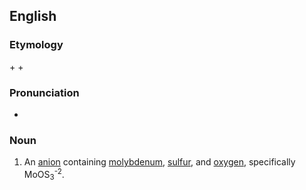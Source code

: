 ==English==
===Etymology===

{{en-term|oxy-}} + {{en-term|thio-}} + {{en-term|molybdate}}

===Pronunciation===

*{{IPA|ɑksiθaɪoʊˈmɔlɪbdeɪt}} {{qualifier|US}}

===Noun===
{{en-noun}}

#An [[anion]] containing [[molybdenum]], [[sulfur]], and [[oxygen]], specifically MoOS<sub>3</sub><sup>-2</sup>.